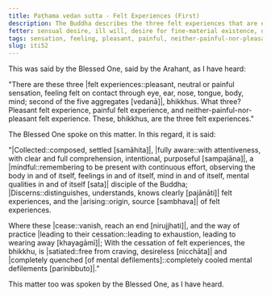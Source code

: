 ```yaml
---
title: Paṭhama vedan sutta - Felt Experiences (First)
description: The Buddha describes the three felt experiences that are experienced on contact through the sense doors - pleasant, painful, and neither-painful-nor-pleasant.
fetter: sensual desire, ill will, desire for fine-material existence, desire for immaterial existence, ignorance
tags: sensation, feeling, pleasant, painful, neither-painful-nor-pleasant, discernment, quenching, buddha, iti, iti50-99
slug: iti52
---
```


This was said by the Blessed One, said by the Arahant, as I have heard:

"There are these three |felt experiences::pleasant, neutral or painful sensation, feeling felt on contact through eye, ear, nose, tongue, body, mind; second of the five aggregates [vedanā]|, bhikkhus. What three? Pleasant felt experience, painful felt experience, and neither-painful-nor-pleasant felt experience. These, bhikkhus, are the three felt experiences."

The Blessed One spoke on this matter. In this regard, it is said:

"|Collected::composed, settled [samāhita]|, |fully aware::with attentiveness, with clear and full comprehension, intentional, purposeful [sampajāna]|,
a |mindful::remembering to be present with continuous effort, observing the body in and of itself, feelings in and of itself, mind in and of itself, mental qualities in and of itself [sata]| disciple of the Buddha;
|Discerns::distinguishes, understands, knows clearly [pajānāti]| felt experiences,
and the |arising::origin, source [sambhava]| of felt experiences.

Where these |cease::vanish, reach an end [nirujjhati]|,
and the way of practice |leading to their cessation::leading to exhaustion, leading to wearing away [khayagāmī]|;
With the cessation of felt experiences, the bhikkhu,
is |satiated::free from craving, desireless [nicchāta]| and |completely quenched [of mental defilements]::completely cooled mental defilements [parinibbuto]|."

This matter too was spoken by the Blessed One, as I have heard.
